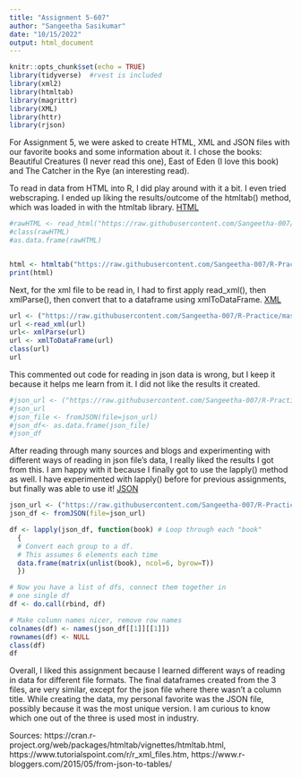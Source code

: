```yaml
---
title: "Assignment 5-607"
author: "Sangeetha Sasikumar"
date: "10/15/2022"
output: html_document
---
```


```r
knitr::opts_chunk$set(echo = TRUE)
library(tidyverse)  #rvest is included
library(xml2)
library(htmltab)
library(magrittr)
library(XML)
library(httr)
library(rjson)
```

For Assignment 5, we were asked to create HTML, XML and JSON files with our favorite books and some information about it. I chose the books: Beautiful Creatures (I never read this one), East of Eden (I love this book) and The Catcher in the Rye (an interesting read). 

To read in data from HTML into R, I did play around with it a bit. I even tried webscraping. I ended up liking the results/outcome of the htmltab() method, which was loaded in with the htmltab library. [HTML](https://github.com/Sangeetha-007/R-Practice/blob/master/607/Assignments/Assignment%207/books.html)

```r
#rawHTML <- read_html("https://raw.githubusercontent.com/Sangeetha-007/R-Practice/master/607/Assignments/Assignment%207/books.html")
#class(rawHTML)
#as.data.frame(rawHTML)


html <- htmltab("https://raw.githubusercontent.com/Sangeetha-007/R-Practice/master/607/Assignments/Assignment%207/books.html", which =1)  %>% as.data.frame()
print(html)

```

Next, for the xml file to be read in, I had to first apply read_xml(), then xmlParse(), then convert that to a dataframe using xmlToDataFrame. 
[XML](https://github.com/Sangeetha-007/R-Practice/blob/master/607/Assignments/Assignment%207/books.xml)

```r
url <- ("https://raw.githubusercontent.com/Sangeetha-007/R-Practice/master/607/Assignments/Assignment%207/books.xml")
url <-read_xml(url)
url<- xmlParse(url)
url <- xmlToDataFrame(url)
class(url)
url

```

This commented out code for reading in json data is wrong, but I keep it because it helps me learn from it. I did not like the results it created. 
```r
#json_url <- ("https://raw.githubusercontent.com/Sangeetha-007/R-Practice/master/607/Assignments/Assignment%207/books.json")
#json_url
#json_file <- fromJSON(file=json_url)
#json_df<- as.data.frame(json_file)
#json_df
```

After reading through many sources and blogs and experimenting with different ways of reading in json file's data, I really liked the results I got from this. I am happy with it because I finally got to use the lapply() method as well. I have experimented with lapply() before for previous assignments, but finally was able to use it! [JSON](https://github.com/Sangeetha-007/R-Practice/blob/master/607/Assignments/Assignment%207/books.json)
```r
json_url <- ("https://raw.githubusercontent.com/Sangeetha-007/R-Practice/master/607/Assignments/Assignment%207/books.json")
json_df <- fromJSON(file=json_url) 

df <- lapply(json_df, function(book) # Loop through each "book"
  {
  # Convert each group to a df.
  # This assumes 6 elements each time
  data.frame(matrix(unlist(book), ncol=6, byrow=T))
  })

# Now you have a list of dfs, connect them together in
# one single df
df <- do.call(rbind, df)

# Make column names nicer, remove row names
colnames(df) <- names(json_df[[1]][[1]])
rownames(df) <- NULL
class(df)
df

```
Overall, I liked this assignment because I learned different ways of reading in data for different file formats. The final dataframes created from the 3 files, are very similar, except for the json file where there wasn't a column title. While creating the data, my personal favorite was the JSON file, possibly because it was the most unique version. I am curious to know which one out of the three is used most in industry. 

Sources: https://cran.r-project.org/web/packages/htmltab/vignettes/htmltab.html, https://www.tutorialspoint.com/r/r_xml_files.htm, https://www.r-bloggers.com/2015/05/from-json-to-tables/
